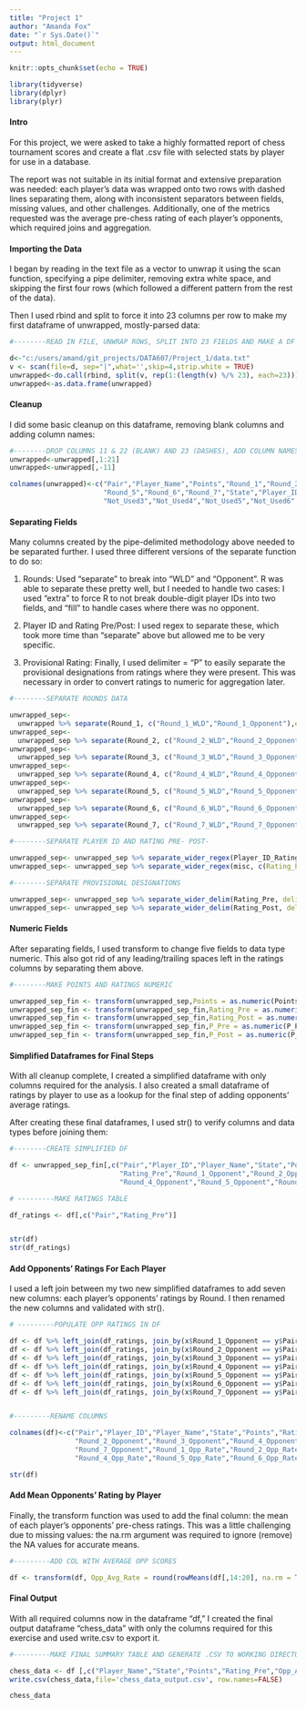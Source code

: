 ```yaml
---
title: "Project 1"
author: "Amanda Fox"
date: "`r Sys.Date()`"
output: html_document
---
```


```r
knitr::opts_chunk$set(echo = TRUE)

library(tidyverse)
library(dplyr)
library(plyr)


```
#### Intro  
  
For this project, we were asked to take a highly formatted report of chess tournament scores and create a flat .csv file with selected stats by player for use in a database. 
  
The report was not suitable in its initial format and extensive preparation was needed: each player's data was wrapped onto two rows with dashed lines separating them, along with inconsistent separators between fields, missing values, and other challenges. Additionally, one of the metrics requested was the average pre-chess rating of each player's opponents, which required joins and aggregation.
  
#### Importing the Data
    
I began by reading in the text file as a vector to unwrap it using the scan function, specifying a pipe delimiter, removing extra white space, and skipping the first four rows (which followed a different pattern from the rest of the data). 
  
Then I used rbind and split to force it into 23 columns per row to make my first dataframe of unwrapped, mostly-parsed data:
  
```r

#--------READ IN FILE, UNWRAP ROWS, SPLIT INTO 23 FIELDS AND MAKE A DF

d<-"c:/users/amand/git_projects/DATA607/Project_1/data.txt"
v <- scan(file=d, sep="|",what='',skip=4,strip.white = TRUE)
unwrapped<-do.call(rbind, split(v, rep(1:(length(v) %/% 23), each=23)))
unwrapped<-as.data.frame(unwrapped)
```
  
#### Cleanup

I did some basic cleanup on this dataframe, removing blank columns and adding column names:
  
```r

#--------DROP COLUMNS 11 & 22 (BLANK) AND 23 (DASHES), ADD COLUMN NAMES
unwrapped<-unwrapped[,1:21]
unwrapped<-unwrapped[,-11]

colnames(unwrapped)<-c("Pair","Player_Name","Points","Round_1","Round_2","Round_3","Round_4",
                       "Round_5","Round_6","Round_7","State","Player_ID_Rating","Not_Used1","Not_Used2",
                       "Not_Used3","Not_Used4","Not_Used5","Not_Used6","Not_Used7","Not_Used8")
```
  
#### Separating Fields

Many columns created by the pipe-delimited methodology above needed to be separated further. I used three different versions of the separate function to do so:
  
1. Rounds: Used "separate" to break into "WLD" and "Opponent". R was able to separate these pretty well, but I needed to handle two cases: I used "extra" to force R to not break double-digit player IDs into two fields, and "fill" to handle cases where there was no opponent.
  
2. Player ID and Rating Pre/Post: I used regex to separate these, which took more time than "separate" above but allowed me to be very specific.
  
3. Provisional Rating: Finally, I used delimiter = "P" to easily separate the provisional designations from ratings where they were present. This was necessary in order to convert ratings to numeric for aggregation later.
  
```r


#--------SEPARATE ROUNDS DATA

unwrapped_sep<- 
  unwrapped %>% separate(Round_1, c("Round_1_WLD","Round_1_Opponent"),extra="merge",fill="right")
unwrapped_sep<- 
  unwrapped_sep %>% separate(Round_2, c("Round_2_WLD","Round_2_Opponent"),extra="merge",fill="right")
unwrapped_sep<- 
  unwrapped_sep %>% separate(Round_3, c("Round_3_WLD","Round_3_Opponent"),extra="merge",fill="right")
unwrapped_sep<- 
  unwrapped_sep %>% separate(Round_4, c("Round_4_WLD","Round_4_Opponent"),extra="merge",fill="right")
unwrapped_sep<- 
  unwrapped_sep %>% separate(Round_5, c("Round_5_WLD","Round_5_Opponent"),extra="merge",fill="right")
unwrapped_sep<- 
  unwrapped_sep %>% separate(Round_6, c("Round_6_WLD","Round_6_Opponent"),extra="merge",fill="right")
unwrapped_sep<- 
  unwrapped_sep %>% separate(Round_7, c("Round_7_WLD","Round_7_Opponent"),extra="merge",fill="right")

#--------SEPARATE PLAYER ID AND RATING PRE- POST-

unwrapped_sep<- unwrapped_sep %>% separate_wider_regex(Player_ID_Rating, c(Player_ID = "^\\d.*","\\/\\s*R\\s*\\:",misc = ".*"))
unwrapped_sep<- unwrapped_sep %>% separate_wider_regex(misc, c(Rating_Pre = "^\\s*\\d*\\d*\\d*\\d*.*.*.*","\\-\\s*\\>",Rating_Post = ".*"))

#--------SEPARATE PROVISIONAL DESIGNATIONS 

unwrapped_sep<- unwrapped_sep %>% separate_wider_delim(Rating_Pre, delim="P",names=c("Rating_Pre","P_Pre"),too_few = "align_start")
unwrapped_sep<- unwrapped_sep %>% separate_wider_delim(Rating_Post, delim="P",names=c("Rating_Post","P_Post"),too_few = "align_start")

```
  
#### Numeric Fields
  
After separating fields, I used transform to change five fields to data type numeric. This also got rid of any leading/trailing spaces left in the ratings columns by separating them above.
  
```r
#--------MAKE POINTS AND RATINGS NUMERIC

unwrapped_sep_fin <- transform(unwrapped_sep,Points = as.numeric(Points))
unwrapped_sep_fin <- transform(unwrapped_sep_fin,Rating_Pre = as.numeric(Rating_Pre))
unwrapped_sep_fin <- transform(unwrapped_sep_fin,Rating_Post = as.numeric(Rating_Post))
unwrapped_sep_fin <- transform(unwrapped_sep_fin,P_Pre = as.numeric(P_Pre))
unwrapped_sep_fin <- transform(unwrapped_sep_fin,P_Post = as.numeric(P_Post))

```
  
#### Simplified Dataframes for Final Steps
  
With all cleanup complete, I created a simplified dataframe with only columns required for the analysis. I also created a small dataframe of ratings by player to use as a lookup for the final step of adding opponents' average ratings. 
  
After creating these final dataframes, I used str() to verify columns and data types before joining them:
  
```r

#--------CREATE SIMPLIFIED DF

df <- unwrapped_sep_fin[,c("Pair","Player_ID","Player_Name","State","Points",
                           "Rating_Pre","Round_1_Opponent","Round_2_Opponent","Round_3_Opponent",
                           "Round_4_Opponent","Round_5_Opponent","Round_6_Opponent","Round_7_Opponent")]

# ---------MAKE RATINGS TABLE

df_ratings <- df[,c("Pair","Rating_Pre")]


str(df)
str(df_ratings)
```
  
#### Add Opponents' Ratings For Each Player
  
I used a left join between my two new simplified dataframes to add seven new columns: each player's opponents' ratings by Round. I then renamed the new columns and validated with str(). 
  
```r
# ---------POPULATE OPP RATINGS IN DF

df <- df %>% left_join(df_ratings, join_by(x$Round_1_Opponent == y$Pair))
df <- df %>% left_join(df_ratings, join_by(x$Round_2_Opponent == y$Pair))
df <- df %>% left_join(df_ratings, join_by(x$Round_3_Opponent == y$Pair))
df <- df %>% left_join(df_ratings, join_by(x$Round_4_Opponent == y$Pair))
df <- df %>% left_join(df_ratings, join_by(x$Round_5_Opponent == y$Pair))
df <- df %>% left_join(df_ratings, join_by(x$Round_6_Opponent == y$Pair))
df <- df %>% left_join(df_ratings, join_by(x$Round_7_Opponent == y$Pair))


#---------RENAME COLUMNS

colnames(df)<-c("Pair","Player_ID","Player_Name","State","Points","Rating_Pre","Round_1_Opponent",
                "Round_2_Opponent","Round_3_Opponent","Round_4_Opponent","Round_5_Opponent","Round_6_Opponent",
                "Round_7_Opponent","Round_1_Opp_Rate","Round_2_Opp_Rate","Round_3_Opp_Rate",
                "Round_4_Opp_Rate","Round_5_Opp_Rate","Round_6_Opp_Rate","Round_7_Opp_Rate")

str(df)

```
  
#### Add Mean Opponents' Rating by Player
  
Finally, the transform function was used to add the final column: the mean of each player's opponents' pre-chess ratings. This was a little challenging due to missing values: the na.rm argument was required to ignore (remove) the NA values for accurate means. 
  
```r

#---------ADD COL WITH AVERAGE OPP SCORES

df <- transform(df, Opp_Avg_Rate = round(rowMeans(df[,14:20], na.rm = TRUE)))

```
  
#### Final Output
  
With all required columns now in the dataframe "df," I created the final output dataframe "chess_data" with only the columns required for this exercise and used write.csv to export it.
  
```r
#---------MAKE FINAL SUMMARY TABLE AND GENERATE .CSV TO WORKING DIRECTORY

chess_data <- df [,c("Player_Name","State","Points","Rating_Pre","Opp_Avg_Rate")]
write.csv(chess_data,file='chess_data_output.csv', row.names=FALSE)

chess_data

```









